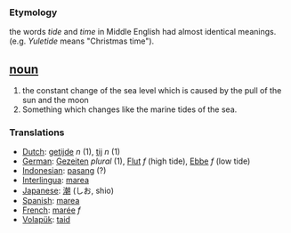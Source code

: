 === Etymology ===
the words ''tide'' and ''time'' in Middle English had almost identical meanings. (e.g. ''Yuletide'' means "Christmas time"). 

== [[noun]] ==
#the constant change of the sea level which is caused by the pull of the sun and the moon
#Something which changes like the marine tides of the sea.

=== Translations ===
*[[Dutch]]: [[getijde]] ''n'' (1), [[tij]] ''n'' (1)
*[[German]]: [[Gezeiten]] ''plural'' (1), [[Flut]] ''f'' (high tide), [[Ebbe]] ''f'' (low tide)
*[[Indonesian]]: [[pasang]] (?)
*[[Interlingua]]: [[marea]]
*[[Japanese]]: [[潮]] (しお, shio)
*[[Spanish]]: [[marea]]
*[[French]]: [[marée]] ''f''
*[[Volapük]]: [[taid]]